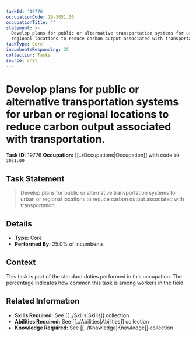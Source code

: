 ```yaml
---
taskId: '19776'
occupationCode: 19-3051.00
occupationTitle: ''
statement: >-
  Develop plans for public or alternative transportation systems for urban or
  regional locations to reduce carbon output associated with transportation.
taskType: Core
incumbentsResponding: 25
collection: Tasks
source: onet
---
```

# Develop plans for public or alternative transportation systems for urban or regional locations to reduce carbon output associated with transportation.

**Task ID:** 19776
**Occupation:** [[../Occupations|Occupation]] with code `19-3051.00`

## Task Statement

> Develop plans for public or alternative transportation systems for urban or regional locations to reduce carbon output associated with transportation.

## Details

- **Type:** Core
- **Performed By:** 25.0% of incumbents

## Context

This task is part of the standard duties performed in this occupation. The percentage indicates how common this task is among workers in the field.

## Related Information

- **Skills Required:** See [[../Skills|Skills]] collection
- **Abilities Required:** See [[../Abilities|Abilities]] collection
- **Knowledge Required:** See [[../Knowledge|Knowledge]] collection
